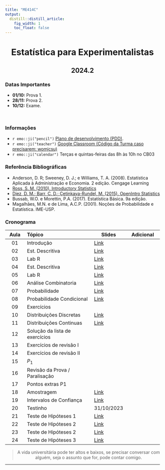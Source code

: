 ```yaml
---
title: "ME414C"
output:
  distill::distill_article: 
    fig_width: 1
    toc_float: false  
---
```


<center>

# Estatística para Experimentalistas

## 2024.2

</center>

### Datas Importantes


- **01/10:** Prova 1.
- **28/11:** Prova 2.
- **10/12:** Exame.


</br>

### Informações 

- `r emo::ji("pencil")` [Plano de desenvolvimento (PDD)](https://github.com/ctruciosm/ME414-unicamp/blob/main/ME414C_Ementa_2024S2.pdf).
- `r emo::ji("teacher")` [Google Classroom  (Código da Turma caso precisarem: womjcsu)](https://classroom.google.com/c/NjkxNjUxNjYwNDMy?cjc=womjcsu)
- `r emo::ji("calendar")` Terças e quintas-feiras das 8h às 10h no CB03



### Referência Bibliográficas

- Anderson, D. R; Sweeney, D. J.; e Williams, T. A. (2008). Estatística Aplicada à Administração e Economia. 2 edição. Cengage Learning
- [Ross, S. M. (2010). Introductory Statistics](http://www.sciencedirect.com/science/book/9780123743886)
- [Diez, D. M.; Barr, C. D.; Çetinkaya-Rundel, M. (2015).  OpenIntro Statistics](https://drive.google.com/file/d/0B-DHaDEbiOGkY1FCdEJFNGV1Ym8/view)
- Bussab, W.O. e Morettin, P.A. (2017). Estatística Básica. 9a edição.
- Magalhães, M.N. e de Lima, A.C.P. (2001). Noções de Probabilidade e Estatística. IME-USP.




### **Cronograma**



| Aula  | Tópico                 | Slides | Adicional  |
|:-----:|:-----------------------|--------|------------|
| 01    | Introdução  | [Link](https://github.com/ctruciosm/ME414-unicamp/blob/main/ME414_Aula01.pdf) | 
| 02    | Est. Descritiva | [Link](https://github.com/ctruciosm/ME414-unicamp/blob/main/ME414_Aula02.pdf) | 
| 03    | Lab R | [Link](https://github.com/ctruciosm/ME414-unicamp/blob/main/ME414_LabR_01.ipynb) | 
| 04    | Est. Descritiva | [Link](https://github.com/ctruciosm/ME414-unicamp/blob/main/ME414_Aula04.pdf) | 
| 05 | Lab R | [Link](https://github.com/ctruciosm/ME414-unicamp/blob/main/LabR02_ME414.ipynb) |
| 06 | Análise Combinatoria | [Link](https://github.com/ctruciosm/ME414-unicamp/blob/main/ME414_Aula06.pdf)
| 07 | Probabilidade | [Link](https://github.com/ctruciosm/ME414-unicamp/blob/main/ME414_Aula07.pdf)
| 08 | Probabilidade Condicional | [Link](https://github.com/ctruciosm/ME414-unicamp/blob/main/ME414_Aula08.pdf)
| 09 | Exercícios | 
| 10 | Distribuições Discretas | [Link](https://github.com/ctruciosm/ME414-unicamp/blob/main/ME414_Aula09.pdf)
| 11 | Distribuições Continuas | [Link](https://github.com/ctruciosm/ME414-unicamp/blob/main/ME414_Aula10.pdf)
| 12 | Solução da lista de exercícios | 
| 13 | Exercícios de revisão I | 
| 14 | Exercícios de revisão II | 
| 15 | $P_1$ | 
| 16 | Revisão da Prova / Paralisação |
| 17 | Pontos extras P1 |
| 18 | Amostragem | [Link](https://github.com/ctruciosm/ME414-unicamp/blob/main/ME414_Aula11.pdf) | 
| 19 | Intervalos de Confiança | [Link](https://github.com/ctruciosm/ME414-unicamp/blob/main/ME414_Aula12.pdf) |
| 20 | Testinho | 31/10/2023 |
| 21 | Teste de Hipóteses 1 | [Link](https://github.com/ctruciosm/ME414-unicamp/blob/main/ME414_Aula13.pdf)|
| 22 | Teste de Hipóteses 2 | [Link](https://github.com/ctruciosm/ME414-unicamp/blob/main/ME414_Aula14.pdf)|
| 23 | Teste de Hipóteses 2 | [Link](https://github.com/ctruciosm/ME414-unicamp/blob/main/ME414_Aula14.pdf)|
| 24 | Teste de Hipóteses 3 | [Link](https://github.com/ctruciosm/ME414-unicamp/blob/main/ME414_Aula15.pdf)|







<center>


<center>

> A vida universitária pode ter altos e baixos, se precisar conversar com alguém, seja o assunto que for, pode contar comigo. 

</center>



---- 